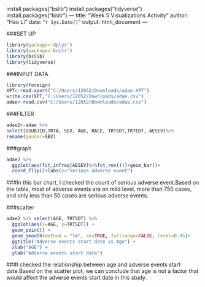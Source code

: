 install.packages("bslib")
install.packages("tidyverse")
install.packages("knitr")
---
title: "Week 5 Visualizations Activity"
author: "Hao Li"
date: "`r Sys.Date()`"
output: html_document
---

###SET UP
```{r setup, include=FALSE}
library(package='dplyr')
library(package='knitr')
library(bslib)
library(tidyverse)

```

###INPUT DATA
```{r, include=TRUE}
library(foreign)
XPT<-read.xport("C:/Users/12052/Downloads/adae.XPT")
write.csv(XPT,"C:/Users/12052/Downloads/adae.csv")
adae<-read.csv("C:/Users/12052/Downloads/adae.csv")
```

###FILTER
```{r, include=TRUE}
adae2<-adae %>% 
select(USUBJID,TRTA, SEX, AGE, RACE, TRTSDT,TRTEDT, AESEV)%>%
rename(gender=SEX)
```

###graph
```{r, echo = TRUE}
adae2 %>%
  ggplot(aes(fct_infreq(AESEV)%>%fct_rev()))+geom_bar()+
  coord_flip()+labs(x="Serious adverse event")
````

###In this bar chart, I checked the count of serious adverse event.Based on the table, most of adverse events are on mild level, more than 750 cases, and only less than 50 cases are serious adverse events. 


###scatter
```{r, echo = TRUE}
adae2 %>% select(AGE, TRTSDT) %>% 
  ggplot(aes(x=AGE, y=TRTSDT)) + 
  geom_point() +
  geom_smooth(method = "lm", se=TRUE, fullrange=FALSE, level=0.95)+
  ggtitle("Adverse events start date vs Age") +
  xlab("AGE") + 
  ylab("Adverse events start date")
````

###I checked the relationship between age and adverse events start date.Based on the scatter plot, we can conclude that age is not a factor that would affect the adverse events start date in this study.